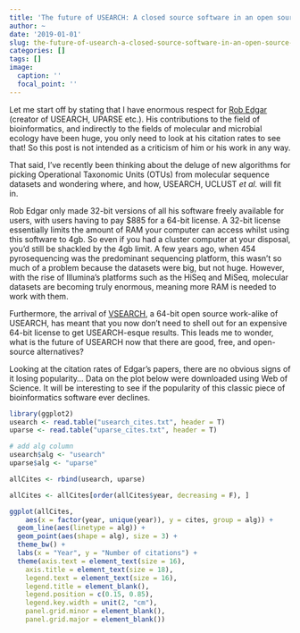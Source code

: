 ```yaml
---
title: 'The future of USEARCH: A closed source software in an open source world'
author: ~
date: '2019-01-01'
slug: the-future-of-usearch-a-closed-source-software-in-an-open-source-world
categories: []
tags: []
image:
  caption: ''
  focal_point: ''
---
```


Let me start off by stating that I have enormous respect for [Rob Edgar](http://drive5.com/index.htm) (creator of USEARCH, UPARSE etc.). His contributions to the field of bioinformatics, and indirectly to the fields of molecular and microbial ecology have been huge, you only need to look at his citation rates to see that! So this post is not intended as a criticism of him or his work in any way.

That said, I've recently been thinking about the deluge of new algorithms for picking Operational Taxonomic Units (OTUs) from molecular sequence datasets and wondering where, and how, USEARCH, UCLUST _et al._ will fit in.

Rob Edgar only made 32-bit versions of all his software freely available for users, with users having to pay $885 for a 64-bit license. A 32-bit license essentially limits the amount of RAM your computer can access whilst using this software to 4gb. So even if you had a cluster computer at your disposal, you'd still be shackled by the 4gb limit. A few years ago, when 454 pyrosequencing was the predominant sequencing platform, this wasn't so much of a problem because the datasets were big, but not huge. However, with the rise of Illumina's platforms such as the HiSeq and MiSeq, molecular datasets are becoming truly enormous, meaning more RAM is needed to work with them.

Furthermore, the arrival of [VSEARCH](https://github.com/torognes/vsearch), a 64-bit open source work-alike of USEARCH, has meant that you now don't need to shell out for an expensive 64-bit license to get USEARCH-esque results. This leads me to wonder, what is the future of USEARCH now that there are good, free, and open-source alternatives?

Looking at the citation rates of Edgar's papers, there are no obvious signs of it losing popularity... Data on the plot below were downloaded using Web of Science. It will be interesting to see if the popularity of this classic piece of bioinformatics software ever declines.

```r
library(ggplot2)
usearch <- read.table("usearch_cites.txt", header = T)
uparse <- read.table("uparse_cites.txt", header = T)

# add alg column
usearch$alg <- "usearch"
uparse$alg <- "uparse"

allCites <- rbind(usearch, uparse)

allCites <- allCites[order(allCites$year, decreasing = F), ]

ggplot(allCites,
    aes(x = factor(year, unique(year)), y = cites, group = alg)) +
  geom_line(aes(linetype = alg)) +
  geom_point(aes(shape = alg), size = 3) +
  theme_bw() +
  labs(x = "Year", y = "Number of citations") +
  theme(axis.text = element_text(size = 16),
    axis.title = element_text(size = 18),
    legend.text = element_text(size = 16),
    legend.title = element_blank(),
    legend.position = c(0.15, 0.85),
    legend.key.width = unit(2, "cm"),
    panel.grid.minor = element_blank(),
    panel.grid.major = element_blank())
```
